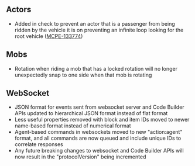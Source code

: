 



## **Actors**

-   Added in check to prevent an actor that is a passenger from being ridden by the vehicle it is on preventing an infinite loop looking for the root vehicle ([MCPE-133774](https://bugs.mojang.com/browse/MCPE-133774))

## **Mobs**

-   Rotation when riding a mob that has a locked rotation will no longer unexpectedly snap to one side when that mob is rotating

## **WebSocket** 

-   JSON format for events sent from websocket server and Code Builder APIs updated to hierarchical JSON format instead of flat format 
-   Less useful properties removed with block and item IDs moved to newer name-based format instead of numerical format 
-   Agent-based commands in websockets moved to new "action:agent" format, and all commands are now queued and include unique IDs to correlate responses 
-   Any future breaking changes to websocket and Code Builder APIs will now result in the "protocolVersion" being incremented


